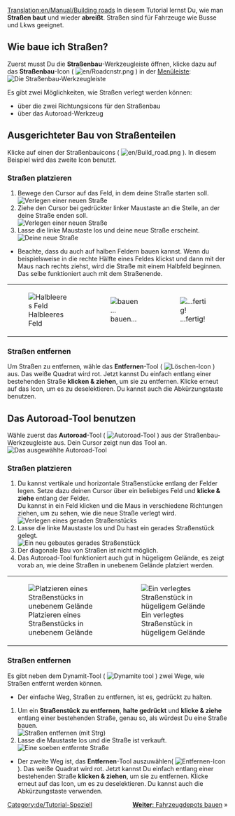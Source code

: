 [[Translation:en/Manual/Building roads]]
{{de/Tutorial}}
In diesem Tutorial lernst Du, wie man '''Straßen baut''' und wieder '''abreißt'''. Straßen sind für Fahrzeuge wie Busse und Lkws geeignet.

== Wie baue ich Straßen? ==
Zuerst musst Du die '''Straßenbau'''-Werkzeugleiste öffnen, klicke dazu auf das '''Straßenbau'''-Icon ( [[File:en/Roadcnstr.png]] ) in der [[de/Manual/Spieloberfläche|Menüleiste]]:<br/>[[File:de/Road construction.png|none|frame|Die [[de/Manual/Straßenbau#Straßenbau-Werkzeugleiste|Straßenbau-Werkzeugleiste]]]]

Es gibt zwei Möglichkeiten, wie Straßen verlegt werden können:
* über die zwei Richtungsicons für den Straßenbau
* über das Autoroad-Werkzeug

== Ausgerichteter Bau von Straßenteilen  ==
Klicke auf einen der Straßenbauicons ( [[File:en/Build road.png]] ). In diesem Beispiel wird das zweite Icon benutzt.

=== Straßen platzieren ===
# Bewege den Cursor auf das Feld, in dem deine Straße starten soll.<br/>[[File:en/build roads01.png|none|frame|Verlegen einer neuen Straße]]
# Ziehe den Cursor bei gedrückter linker Maustaste an die Stelle, an der deine Straße enden soll.<br/>[[File:en/build roads02.png|none|frame|Verlegen einer neuen Straße]]
# Lasse die linke Maustaste los und deine neue Straße erscheint.<br/>[[File:en/build roads03.png|none|frame|Deine neue Straße]]

* Beachte, dass du auch auf halben Feldern bauen kannst. Wenn du beispielsweise in die rechte Hälfte eines Feldes klickst und dann mit der Maus nach rechts ziehst, wird die Straße mit einem Halbfeld beginnen. Das selbe funktioniert auch mit dem Straßenende.

{|
|[[File:en/build roads04.png|none|frame|Halbleeres Feld]]
|[[File:en/build roads05.png|none|frame|bauen...]]
|[[File:en/build roads06.png|none|frame|...fertig!]]
|}
=== Straßen entfernen === 
Um Straßen zu entfernen, wähle das '''Entfernen'''-Tool ( [[File:en/Toggle clear active.png|Löschen-Icon]] ) aus. Das weiße Quadrat wird rot. Jetzt kannst Du einfach entlang einer bestehenden Straße '''klicken & ziehen''', um sie zu entfernen. Klicke erneut auf das Icon, um es zu deselektieren. Du kannst auch die Abkürzungstaste {{en/keypress|R}} benutzen.

== Das Autoroad-Tool benutzen ==
Wähle zuerst das '''Autoroad'''-Tool ( [[File:en/Autoroad.png|Autoroad-Tool]] ) aus der Straßenbau-Werkzeugleiste aus. Dein Cursor zeigt nun das Tool an.[[File:en/AutoroadTut1.png|none|frame|Das ausgewählte Autoroad-Tool]]

=== Straßen platzieren ===
# Du kannst vertikale und horizontale Straßenstücke entlang der Felder legen. Setze dazu deinen Cursor über ein beliebiges Feld und '''klicke & ziehe''' entlang der Felder.<br/>Du kannst in ein Feld klicken und die Maus in verschiedene Richtungen ziehen, um zu sehen, wie die neue Straße verlegt wird.<br/>[[File:en/AutoroadTut2.png|none|frame|Verlegen eines geraden Straßenstücks]]
# Lasse die linke Maustaste los und Du hast ein gerades Straßenstück gelegt.<br/>[[File:en/AutoroadTut3.png|none|frame|Ein neu gebautes gerades Straßenstück]]
# Der diagonale Bau von Straßen ist nicht möglich.
# Das Autoroad-Tool funktioniert auch gut in hügeligem Gelände, es zeigt vorab an, wie deine Straßen in unebenem Gelände platziert werden.
{|
| [[File:en/AutoroadTut5.png|none|frame|Platzieren eines Straßenstücks in unebenem Gelände]]
| [[File:en/AutoroadTut6.png|none|frame|Ein verlegtes Straßenstück in hügeligem Gelände]]
|}

=== Straßen entfernen ===
Es gibt neben dem Dynamit-Tool ( [[File:en/Clear title.png|Dynamite tool]] ) zwei Wege, wie Straßen entfernt werden können.

* Der einfache Weg, Straßen zu entfernen, ist es, {{en/keypress|Strg}} gedrückt zu halten.

# Um ein '''Straßenstück zu entfernen''', '''halte {{en/keypress|Strg}} gedrückt''' und '''klicke & ziehe''' entlang einer bestehenden Straße, genau so, als würdest Du eine Straße bauen.<br/>[[File:en/AutoroadTut7.png|none|frame|Straßen entfernen (mit Strg)]]
# Lasse die Maustaste los und die Straße ist verkauft.<br/>[[File:en/AutoroadTut8.png|none|frame|Eine soeben entfernte Straße]]

* Der zweite Weg ist, das '''Entfernen'''-Tool auszuwählen( [[File:en/Toggle clear active.png|Entfernen-Icon]] ). Das weiße Quadrat wird rot. Jetzt kannst Du einfach entlang einer bestehenden Straße '''klicken & ziehen''', um sie zu entfernen. Klicke erneut auf das Icon, um es zu deselektieren. Du kannst auch die Abkürzungstaste {{en/keypress|R}} verwenden.

<span style="float: right">[[de/Manual/Fahrzeugdepots bauen|'''Weiter''': Fahrzeugdepots bauen]] &raquo;</span>

[[Category:de/Tutorial-Speziell]]